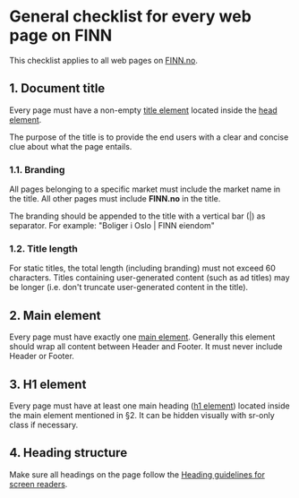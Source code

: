 # General checklist for every web page on FINN

This checklist applies to all web pages on [FINN.no](https://finn.no/).

<TableOfContents />

## 1. Document title
Every page must have a non-empty [title element](https://developer.mozilla.org/en-US/docs/Web/HTML/Element/title) located inside the [head element](https://developer.mozilla.org/en-US/docs/Web/HTML/Element/head).

The purpose of the title is to provide the end users with a clear and concise clue about what the page entails.

### 1.1. Branding
All pages belonging to a specific market must include the market name in the title. All other pages must include **FINN.no** in the title.

The branding should be appended to the title with a vertical bar (|) as separator. For example: "Boliger i Oslo | FINN eiendom"

### 1.2. Title length
For static titles, the total length (including branding) must not exceed 60 characters. Titles containing user-generated content (such as ad titles) may be longer (i.e. don't truncate user-generated content in the title).

## 2. Main element
Every page must have exactly one [main element](https://developer.mozilla.org/en-US/docs/Web/HTML/Element/main). Generally this element should wrap all content between Header and Footer. It must never include Header or Footer.

## 3. H1 element
Every page must have at least one main heading ([h1 element](https://developer.mozilla.org/en-US/docs/Web/HTML/Element/Heading_Elements)) located inside the main element mentioned in §2. It can be hidden visually with sr-only class if necessary.

## 4. Heading structure
Make sure all headings on the page follow the [Heading guidelines for screen readers](/screenreaders#headings).
